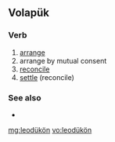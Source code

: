==Volapük==

===Verb===
{{infl|vo|verb}}

# [[arrange]]
# arrange by mutual consent
# [[reconcile]] 
# [[settle]] (reconcile)

===See also===
* {{l|vo|balädükön}}

[[mg:leodükön]]
[[vo:leodükön]]